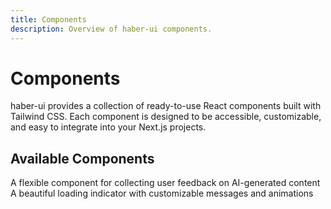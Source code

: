 ```yaml
---
title: Components
description: Overview of haber-ui components.
---
```


# Components

haber-ui provides a collection of ready-to-use React components built with Tailwind CSS. Each component is designed to be accessible, customizable, and easy to integrate into your Next.js projects.

## Available Components

<Cards>
  <Card
    title="AI Feedback Collector"
    href="/docs/components/ai-feedback-collector"
  >
    A flexible component for collecting user feedback on AI-generated content
  </Card>
  <Card title="Thinking State" href="/docs/components/thinking-state">
    A beautiful loading indicator with customizable messages and animations
  </Card>
</Cards>
